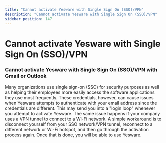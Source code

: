 ```yaml
---
title: "Cannot activate Yesware with Single Sign On (SSO)/VPN"
description: "Cannot activate Yesware with Single Sign On (SSO)/VPN"
sidebar_position: 147
---
```


# Cannot activate Yesware with Single Sign On (SSO)/VPN

### Cannot activate Yesware with Single Sign On (SSO)/VPN with Gmail or Outlook
Many organizations use single sign-on (SSO) for security purposes as well as helping their employees more easily access the software applications they use most frequently. These credentials, however, can cause issues when Yesware attempts to authenticate with your email address since the credentials are different. This may send you into a "login loop" whenever you attempt to activate Yesware. The same issue happens if your company uses a VPN tunnel to connect to a Wi-Fi network.
A simple workaround is to disconnect yourself from your SSO network/VPN tunnel, reconnect to a different network or Wi-Fi hotspot, and then go through the activation process again. Once that is done, you will be able to use Yesware.